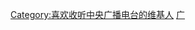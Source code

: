 {{Userbox
  |id=<span style="color: RED;">RTI</span>
  |id-c=#FFFFFF
  |id-s=16
  |info=这个用户喜欢收听<br>'''[[中央广播电台]]'''的节目。
  |info-c=#E6E6FA
  |info-s=11
  |border-c=#E6E6FA
}} <includeonly>[[Category:喜欢收听中央广播电台的维基人]]</includeonly><noinclude>
[[Category:媒體用戶框模板|广]]
</noinclude>
